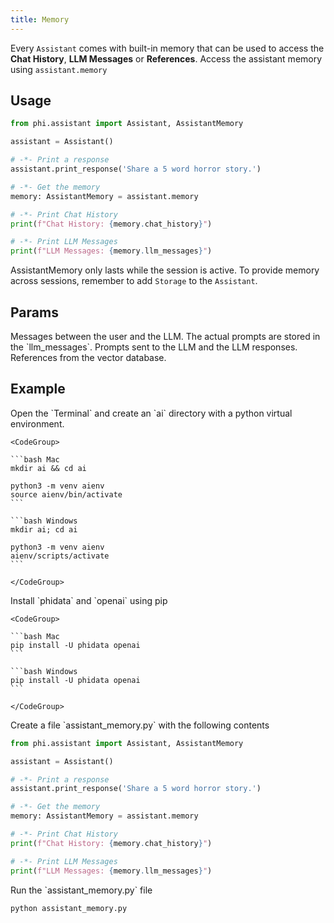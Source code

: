 ```yaml
---
title: Memory
---
```


Every `Assistant` comes with built-in memory that can be used to access the **Chat History**, **LLM Messages** or **References**. Access the assistant memory using `assistant.memory`

## Usage

```python assistant_memory.py
from phi.assistant import Assistant, AssistantMemory

assistant = Assistant()

# -*- Print a response
assistant.print_response('Share a 5 word horror story.')

# -*- Get the memory
memory: AssistantMemory = assistant.memory

# -*- Print Chat History
print(f"Chat History: {memory.chat_history}")

# -*- Print LLM Messages
print(f"LLM Messages: {memory.llm_messages}")
```

<Note>

AssistantMemory only lasts while the session is active. To provide memory across sessions, remember to add `Storage` to the `Assistant`.

</Note>

## Params

<ResponseField name="chat_history" type="List[Message]">
  Messages between the user and the LLM. The actual prompts are stored in the
  `llm_messages`.
</ResponseField>
<ResponseField name="llm_messages" type="List[Message]">
  Prompts sent to the LLM and the LLM responses.
</ResponseField>
<ResponseField name="references" type="List[References]">
  References from the vector database.
</ResponseField>

## Example

<Steps>
  <Step title="Create a virtual environment">
    Open the `Terminal` and create an `ai` directory with a python virtual environment.

    <CodeGroup>

    ```bash Mac
    mkdir ai && cd ai

    python3 -m venv aienv
    source aienv/bin/activate
    ```

    ```bash Windows
    mkdir ai; cd ai

    python3 -m venv aienv
    aienv/scripts/activate
    ```

    </CodeGroup>

  </Step>
  <Step title="Install libraries">
    Install `phidata` and `openai` using pip

    <CodeGroup>

    ```bash Mac
    pip install -U phidata openai
    ```

    ```bash Windows
    pip install -U phidata openai
    ```

    </CodeGroup>

  </Step>
  <Step title="Create an assistant">
    Create a file `assistant_memory.py` with the following contents

```python assistant_memory.py
from phi.assistant import Assistant, AssistantMemory

assistant = Assistant()

# -*- Print a response
assistant.print_response('Share a 5 word horror story.')

# -*- Get the memory
memory: AssistantMemory = assistant.memory

# -*- Print Chat History
print(f"Chat History: {memory.chat_history}")

# -*- Print LLM Messages
print(f"LLM Messages: {memory.llm_messages}")
```

  </Step>
  <Step title="Run the assistant">
    Run the `assistant_memory.py` file

```bash
python assistant_memory.py
```

  </Step>
</Steps>
